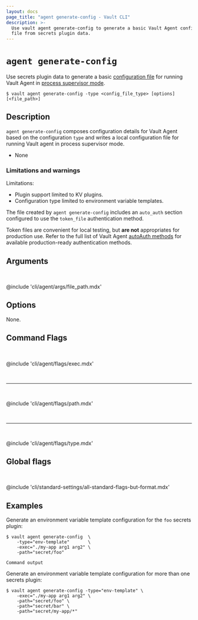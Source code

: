 ```yaml
---
layout: docs
page_title: "agent generate-config - Vault CLI"
description: >-
  Use vault agent generate-config to generate a basic Vault Agent configuration
  file from secrets plugin data.
---
```


# `agent generate-config`

Use secrets plugin data to generate a basic
[configuration file](/vault/docs/agent-and-proxy/agent#configuration-file-options)
for running Vault Agent in [process supervisor mode](/vault/docs/agent-and-proxy/agent/process-supervisor).

<CodeBlockConfig hideClipboard>

```shell-session
$ vault agent generate-config -type <config_file_type> [options] [<file_path>]
```

</CodeBlockConfig>

## Description 

`agent generate-config` composes configuration details for Vault Agent
based on the configuration `type` and writes a local configuration file for
running Vault agent in process supervisor mode.

<Tip title="Related API endpoints">

  - None

</Tip>

### Limitations and warnings

Limitations:

- Plugin support limited to KV plugins.
- Configuration type limited to environment variable templates.

<Warning title="Not appropriate for production">

  The file created by `agent generate-config` includes an `auto_auth` section
  configured to use the `token_file` authentication method.

  Token files are convenient for local testing, but **are not** appropriates for
  production use. Refer to the full list of Vault Agent
  [autoAuth methods](/vault/docs/agent-and-proxy/autoauth/methods) for available
  production-ready authentication methods.

</Warning>

## Arguments

<br />

@include 'cli/agent/args/file_path.mdx'



## Options

None.



## Command Flags

<br />

@include 'cli/agent/flags/exec.mdx'

<br /><hr /><br />

@include 'cli/agent/flags/path.mdx'

<br /><hr /><br />

@include 'cli/agent/flags/type.mdx'



## Global flags

<br />

@include 'cli/standard-settings/all-standard-flags-but-format.mdx'



## Examples

Generate an environment variable template configuration for the `foo` secrets
plugin:

```shell-session
$ vault agent generate-config  \
    -type="env-template"       \
    -exec="./my-app arg1 arg2" \
    -path="secret/foo"

Command output
```

Generate an environment variable template configuration for more than one
secrets plugin:

```shell-session
$ vault agent generate-config -type="env-template" \
    -exec="./my-app arg1 arg2" \
    -path="secret/foo" \
    -path="secret/bar" \
    -path="secret/my-app/*"
```
